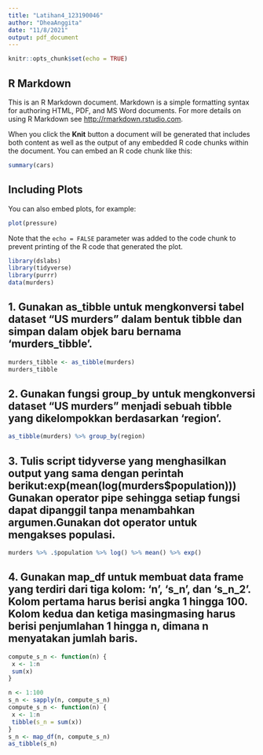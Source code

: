 ```yaml
---
title: "Latihan4_123190046"
author: "DheaAnggita"
date: "11/8/2021"
output: pdf_document
---
```


```r
knitr::opts_chunk$set(echo = TRUE)
```

## R Markdown

This is an R Markdown document. Markdown is a simple formatting syntax for authoring HTML, PDF, and MS Word documents. For more details on using R Markdown see <http://rmarkdown.rstudio.com>.

When you click the **Knit** button a document will be generated that includes both content as well as the output of any embedded R code chunks within the document. You can embed an R code chunk like this:

```r
summary(cars)
```

## Including Plots

You can also embed plots, for example:

```r
plot(pressure)
```

Note that the `echo = FALSE` parameter was added to the code chunk to prevent printing of the R code that generated the plot.

```r
library(dslabs)
library(tidyverse)
library(purrr)
data(murders)
```

## 1.  Gunakan as_tibble untuk mengkonversi tabel dataset “US murders” dalam bentuk tibble dan simpan dalam objek baru bernama ‘murders_tibble’. 

```r
murders_tibble <- as_tibble(murders)
murders_tibble
```

## 2. Gunakan fungsi group_by untuk mengkonversi dataset “US murders” menjadi sebuah tibble yang dikelompokkan berdasarkan ‘region’.
```r
as_tibble(murders) %>% group_by(region)
```

## 3. Tulis script tidyverse yang menghasilkan output yang sama dengan perintah berikut:exp(mean(log(murders$population))) Gunakan operator pipe sehingga setiap fungsi dapat dipanggil tanpa menambahkan argumen.Gunakan dot operator untuk mengakses populasi.

```r
murders %>% .$population %>% log() %>% mean() %>% exp()
```


## 4. Gunakan map_df untuk membuat data frame yang terdiri dari tiga kolom: ‘n’, ‘s_n’, dan ‘s_n_2’. Kolom pertama harus berisi angka 1 hingga 100. Kolom kedua dan ketiga masingmasing harus berisi penjumlahan 1 hingga n, dimana n menyatakan jumlah baris.

```r
compute_s_n <- function(n) {
 x <- 1:n 
 sum(x) 
} 

n <- 1:100 
s_n <- sapply(n, compute_s_n)
compute_s_n <- function(n) { 
 x <- 1:n 
 tibble(s_n = sum(x)) 
} 
s_n <- map_df(n, compute_s_n)
as_tibble(s_n)
```